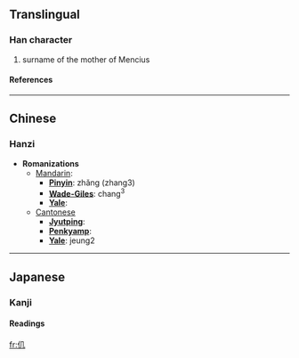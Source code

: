 ==Translingual==
===Han character===
{{Han char|rad=人|as=02|sn=4|four=2721<sub>0</sub>|canj=人竹弓 (OHN)}}
# surname of the mother of Mencius
====References====
{{Han ref|kx=0091.170|dkj=00357|dj=0194.020|hdz=10109.020|uh=4EC9|ud=20169|bh=C953|bd=51539}}

----
==Chinese==
===Hanzi===


* '''Romanizations'''
** [[Mandarin]]:
*** '''[[Pinyin]]''': zhǎng (zhang3)
*** '''[[Wade-Giles]]''': chang<sup>3</sup>
*** '''[[Yale]]''': 
**[[Cantonese]]
***'''[[Jyutping]]''':
***'''[[Penkyamp]]''': 
***'''[[Yale]]''': jeung2


----
==Japanese==
===Kanji===


{{ja-kanji|grade=|rs=人02}}
====Readings====
{{ja-readings|on=[[しょう]] (shō)|kun=}}




[[fr:仉]]